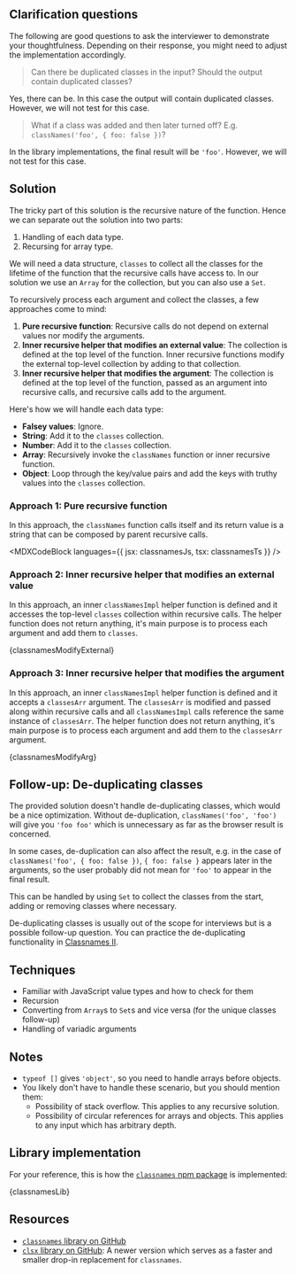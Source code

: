 

## Clarification questions

The following are good questions to ask the interviewer to demonstrate your thoughtfulness. Depending on their response, you might need to adjust the implementation accordingly.

> Can there be duplicated classes in the input? Should the output contain duplicated classes?

Yes, there can be. In this case the output will contain duplicated classes. However, we will not test for this case.

> What if a class was added and then later turned off? E.g. `classNames('foo', { foo: false })`?

In the library implementations, the final result will be `'foo'`. However, we will not test for this case.

## Solution

The tricky part of this solution is the recursive nature of the function. Hence we can separate out the solution into two parts:

1. Handling of each data type.
2. Recursing for array type.

We will need a data structure, `classes` to collect all the classes for the lifetime of the function that the recursive calls have access to. In our solution we use an `Array` for the collection, but you can also use a `Set`.

To recursively process each argument and collect the classes, a few approaches come to mind:

1. **Pure recursive function**: Recursive calls do not depend on external values nor modify the arguments.
2. **Inner recursive helper that modifies an external value**: The collection is defined at the top level of the function. Inner recursive functions modify the external top-level collection by adding to that collection.
3. **Inner recursive helper that modifies the argument**: The collection is defined at the top level of the function, passed as an argument into recursive calls, and recursive calls add to the argument.

Here's how we will handle each data type:

- **Falsey values**: Ignore.
- **String**: Add it to the `classes` collection.
- **Number**: Add it to the `classes` collection.
- **Array**: Recursively invoke the `classNames` function or inner recursive function.
- **Object**: Loop through the key/value pairs and add the keys with truthy values into the `classes` collection.

### Approach 1: Pure recursive function

In this approach, the `classNames` function calls itself and its return value is a string that can be composed by parent recursive calls.

<MDXCodeBlock languages={{ jsx: classnamesJs, tsx: classnamesTs }} />

### Approach 2: Inner recursive helper that modifies an external value

In this approach, an inner `classNamesImpl` helper function is defined and it accesses the top-level `classes` collection within recursive calls. The helper function does not return anything, it's main purpose is to process each argument and add them to `classes`.

<MDXCodeBlock>{classnamesModifyExternal}</MDXCodeBlock>

### Approach 3: Inner recursive helper that modifies the argument

In this approach, an inner `classNamesImpl` helper function is defined and it accepts a `classesArr` argument. The `classesArr` is modified and passed along within recursive calls and all `classNamesImpl` calls reference the same instance of `classesArr`. The helper function does not return anything, it's main purpose is to process each argument and add them to the `classesArr` argument.

<MDXCodeBlock>{classnamesModifyArg}</MDXCodeBlock>

## Follow-up: De-duplicating classes

The provided solution doesn't handle de-duplicating classes, which would be a nice optimization. Without de-duplication, `classNames('foo', 'foo')` will give you `'foo foo'` which is unnecessary as far as the browser result is concerned.

In some cases, de-duplication can also affect the result, e.g. in the case of `classNames('foo', { foo: false })`, `{ foo: false }` appears later in the arguments, so the user probably did not mean for `'foo'` to appear in the final result.

This can be handled by using `Set` to collect the classes from the start, adding or removing classes where necessary.

De-duplicating classes is usually out of the scope for interviews but is a possible follow-up question. You can practice the de-duplicating functionality in [Classnames II](/questions/javascript/classnames-ii).

## Techniques

- Familiar with JavaScript value types and how to check for them
- Recursion
- Converting from `Array`s to `Set`s and vice versa (for the unique classes follow-up)
- Handling of variadic arguments

## Notes

- `typeof []` gives `'object'`, so you need to handle arrays before objects.
- You likely don't have to handle these scenario, but you should mention them:
  - Possibility of stack overflow. This applies to any recursive solution.
  - Possibility of circular references for arrays and objects. This applies to any input which has arbitrary depth.

## Library implementation

For your reference, this is how the [`classnames` npm package](https://github.com/JedWatson/classnames) is implemented:

<MDXCodeBlock>{classnamesLib}</MDXCodeBlock>

## Resources

- [`classnames` library on GitHub](https://github.com/JedWatson/classnames)
- [`clsx` library on GitHub](https://github.com/lukeed/clsx): A newer version which serves as a faster and smaller drop-in replacement for `classnames`.
